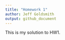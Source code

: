 ```yaml
---
title: "Homework 1"
author: Jeff Goldsmith
output: github_document
---
```


This is my solution to HW1.

